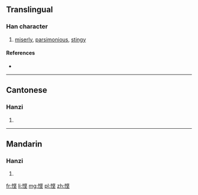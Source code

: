 {{also|慳}}
==Translingual==

===Han character===
{{Han char|rn=61|rad=心|as=07|sn=10|four=|canj=心中水土 (PLEG)|ids=⿰[[忄]][[坚]]}}

# [[miserly]], [[parsimonious]], [[stingy]]

====References====
* {{Han ref|kx=0388.341|hdz=42303.120|uh=60AD|ud=24749}}

----

==Cantonese==

===Hanzi===
{{yue-hanzi|jyut=[[han1]]|y=han1|tra=慳}}

# {{defn|lang=yue|sort=心07}}

----

==Mandarin==

===Hanzi===
{{cmn-hanzi|tra=慳|pin=[[qiān]] ([[qian1]])|wg=ch'ien<sup>1</sup>}}

# {{defn|lang=cmn|sort=心07}}

[[fr:悭]]
[[li:悭]]
[[mg:悭]]
[[pl:悭]]
[[zh:悭]]